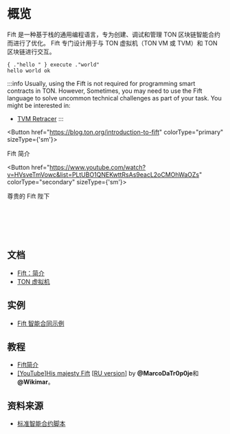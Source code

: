
# 概览

Fift 是一种基于栈的通用编程语言，专为创建、调试和管理 TON 区块链智能合约而进行了优化。
Fift 专门设计用于与 TON 虚拟机（TON VM 或 TVM）和 TON 区块链进行交互。

```fift
{ ."hello " } execute ."world"
hello world ok
```

:::info
Usually, using the Fift is not required for programming smart contracts in TON. However, Sometimes, you may need to use the Fift language to solve uncommon technical challenges as part of your task.
You might be interested in:

- [TVM Retracer](https://retracer.ton.org/)
  :::

<Button href="https://blog.ton.org/introduction-to-fift"
colorType="primary" sizeType={'sm'}>

Fift 简介

</Button>

<Button href="https://www.youtube.com/watch?v=HVsveTmVowc&list=PLtUBO1QNEKwttRsAs9eacL2oCMOhWaOZs"
          colorType="secondary" sizeType={'sm'}>

尊贵的 Fift 陛下

</Button>

<br></br><br></br>

## 文档

- [Fift：简介](https://ton.org/fiftbase.pdf)
- [TON 虚拟机](/v3/documentation/tvm/overview)

## 实例

- [Fift 智能合同示例](/v3/documentation/smart-contracts/contracts-specs/examples#fift-smart-contracts)

## 教程

- [Fift简介](https://blog.ton.org/introduction-to-fift)
- [[YouTube]His majesty Fift](https://www.youtube.com/watch?v=HVsveTmVowc&list=PLtUBO1QNEKwttRsAs9eacL2oCMOhWaOZs) [[RU version](https://www.youtube.com/playlist?list=PLyDBPwv9EPsCYG-hR4N5FRTKUkfM8POgh)] by **@MarcoDaTr0p0je**和 **@Wikimar**。

## 资料来源

- [标准智能合约脚本](https://github.com/ton-blockchain/ton/tree/master/crypto/smartcont)
